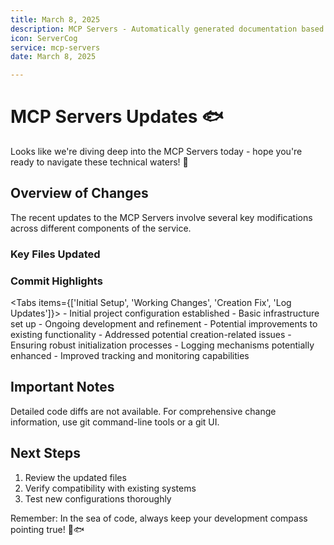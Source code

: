 ```yaml
---
title: March 8, 2025
description: MCP Servers - Automatically generated documentation based on Git activity.
icon: ServerCog
service: mcp-servers
date: March 8, 2025

---
```


# MCP Servers Updates 🐟

<Callout type="info">
  Looks like we're diving deep into the MCP Servers today - hope you're ready to navigate these technical waters! 🌊
</Callout>

## Overview of Changes

The recent updates to the MCP Servers involve several key modifications across different components of the service.

### Key Files Updated
<Files>
  <File name="README.md" />
  <File name="api/server.ts" />
  <File name="public/index.html" />
  <File name="vercel.json" />
</Files>

### Commit Highlights

<Tabs items={['Initial Setup', 'Working Changes', 'Creation Fix', 'Log Updates']}>
  <Tab value="Initial Setup">
    - Initial project configuration established
    - Basic infrastructure set up
  </Tab>
  <Tab value="Working Changes">
    - Ongoing development and refinement
    - Potential improvements to existing functionality
  </Tab>
  <Tab value="Creation Fix">
    - Addressed potential creation-related issues
    - Ensuring robust initialization processes
  </Tab>
  <Tab value="Log Updates">
    - Logging mechanisms potentially enhanced
    - Improved tracking and monitoring capabilities
  </Tab>
</Tabs>

## Important Notes

<Callout type="warn">
  Detailed code diffs are not available. For comprehensive change information, use git command-line tools or a git UI.
</Callout>

## Next Steps

1. Review the updated files
2. Verify compatibility with existing systems
3. Test new configurations thoroughly

<Callout type="info">
  Remember: In the sea of code, always keep your development compass pointing true! 🧭🐟
</Callout>